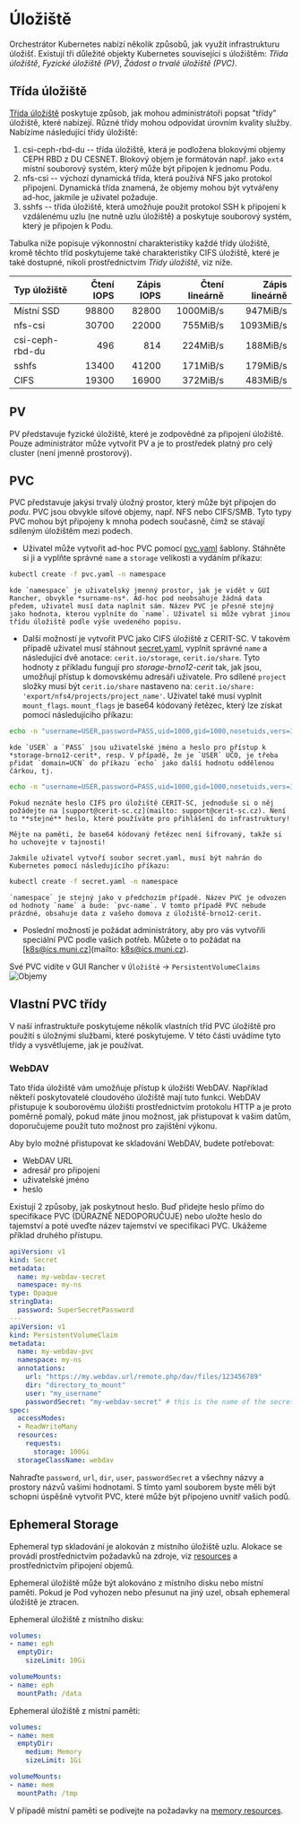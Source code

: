 # Úložiště

Orchestrátor Kubernetes nabízí několik způsobů, jak využít infrastrukturu úložišť. Existují tři důležité objekty Kubernetes související s úložištěm: *Třída úložiště*, *Fyzické úložiště (PV)*, *Žádost o trvalé úložiště (PVC)*.

## Třída úložiště

[Třída úložiště](https://kubernetes.io/docs/concepts/storage/storage-classes/) poskytuje způsob, jak mohou administrátoři popsat "třídy" úložiště, které nabízejí. Různé třídy mohou odpovídat úrovním kvality služby. Nabízíme následující třídy úložiště:

1. csi-ceph-rbd-du -- třída úložiště, která je podložena blokovými objemy CEPH RBD z DU CESNET. Blokový objem je formátován např. jako `ext4` místní souborový systém, který může být připojen k jednomu Podu.
2. nfs-csi -- výchozí dynamická třída, která používá NFS jako protokol připojení. Dynamická třída znamená, že objemy mohou být vytvářeny ad-hoc, jakmile je uživatel požaduje.
3. sshfs -- třída úložiště, která umožňuje použít protokol SSH k připojení k vzdálenému uzlu (ne nutně uzlu úložiště) a poskytuje souborový systém, který je připojen k Podu.

Tabulka níže popisuje výkonnostní charakteristiky každé třídy úložiště, kromě těchto tříd poskytujeme také charakteristiky CIFS úložiště, které je také dostupné, nikoli prostřednictvím *Třídy úložiště*, viz níže.

|Typ úložiště|Čtení IOPS|Zápis IOPS|Čtení lineárně|Zápis lineárně|
|:---|---:|---:|---:|---:|
|Místní SSD|98800|82800|1000MiB/s|947MiB/s|
|nfs-csi|30700|22000|755MiB/s|1093MiB/s|
|csi-ceph-rbd-du|496|814|224MiB/s|188MiB/s|
|sshfs|13400|41200|171MiB/s|179MiB/s|
|CIFS|19300|16900|372MiB/s|483MiB/s|

## PV

PV představuje fyzické úložiště, které je zodpovědné za připojení úložiště. Pouze administrátor může vytvořit PV a je to prostředek platný pro celý cluster (není jmenně prostorový).

## PVC

PVC představuje jakýsi trvalý úložný prostor, který může být připojen do *podu*. PVC jsou obvykle síťové objemy, např. NFS nebo CIFS/SMB. Tyto typy PVC mohou být připojeny k mnoha podech současně, čímž se stávají sdíleným úložištěm mezi podech.

* Uživatel může vytvořit ad-hoc PVC pomocí [pvc.yaml](/examples/ceritsc/manifests/pvc.yaml) šablony. Stáhněte si ji a vyplňte správné `name` a `storage` velikosti a vydáním příkazu:
```bash
kubectl create -f pvc.yaml -n namespace
```

    kde `namespace` je uživatelský jmenný prostor, jak je vidět v GUI Rancher, obvykle *surname-ns*. Ad-hoc pod neobsahuje žádná data předem, uživatel musí data naplnit sám. Název PVC je přesně stejný jako hodnota, kterou vyplníte do `name`. Uživatel si může vybrat jinou třídu úložiště podle výše uvedeného popisu.

* Další možností je vytvořit PVC jako CIFS úložiště z CERIT-SC. V takovém případě uživatel musí stáhnout [secret.yaml](/examples/ceritsc/manifests/secret.yaml), vyplnit správné `name` a následující dvě anotace: `cerit.io/storage`, `cerit.io/share`. Tyto hodnoty z příkladu fungují pro *storage-brno12-cerit* tak, jak jsou, umožňují přístup k domovskému adresáři uživatele. Pro sdílené `project` složky musí být `cerit.io/share` nastaveno na: `cerit.io/share: 'export/nfs4/projects/project_name'`. Uživatel také musí vyplnit `mount_flags`. `mount_flags` je base64 kódovaný řetězec, který lze získat pomocí následujícího příkazu:
```bash
echo -n "username=USER,password=PASS,uid=1000,gid=1000,nosetuids,vers=3.11,noserverino" | base64
```
    kde `USER` a `PASS` jsou uživatelské jméno a heslo pro přístup k *storage-brno12-cerit*, resp. V případě, že je `USER` UČO, je třeba přidat `domain=UCN` do příkazu `echo` jako další hodnotu oddělenou čárkou, tj.
```bash
echo -n "username=USER,password=PASS,uid=1000,gid=1000,nosetuids,vers=3.11,noserverino,domain=UCN" | base64
```

    Pokud neznáte heslo CIFS pro úložiště CERIT-SC, jednoduše si o něj požádejte na [support@cerit-sc.cz](mailto: support@cerit-sc.cz). Není to **stejné** heslo, které používáte pro přihlášení do infrastruktury!

    Mějte na paměti, že base64 kódovaný řetězec není šifrovaný, takže si ho uchovejte v tajnosti!

    Jakmile uživatel vytvoří soubor secret.yaml, musí být nahrán do Kubernetes pomocí následujícího příkazu:
```bash
kubectl create -f secret.yaml -n namespace
```
    `namespace` je stejný jako v předchozím případě. Název PVC je odvozen od hodnoty `name` a bude: `pvc-name`. V tomto případě PVC nebude prázdné, obsahuje data z vašeho domova z úložiště-brno12-cerit.

* Poslední možností je požádat administrátory, aby pro vás vytvořili speciální PVC podle vašich potřeb. Můžete o to požádat na [k8s@ics.muni.cz](mailto: k8s@ics.muni.cz).

Své PVC vidíte v GUI Rancher v `Úložiště` &rarr; `PersistentVolumeClaims` ![Objemy](/img/ceritsc/pvc.jpg)

## Vlastní PVC třídy

V naší infrastruktuře poskytujeme několik vlastních tříd PVC úložiště pro použití s úložnými službami, které poskytujeme. V této části uvádíme tyto třídy a vysvětlujeme, jak je používat.

### WebDAV

Tato třída úložiště vám umožňuje přístup k úložišti WebDAV. Například někteří poskytovatelé cloudového úložiště mají tuto funkci. WebDAV přistupuje k souborovému úložišti prostřednictvím protokolu HTTP a je proto poměrně pomalý, pokud máte jinou možnost, jak přistupovat k vašim datům, doporučujeme použít tuto možnost pro zajištění výkonu.

Aby bylo možné přistupovat ke skladování WebDAV, budete potřebovat:
  - WebDAV URL
  - adresář pro připojení
  - uživatelské jméno
  - heslo

Existují 2 způsoby, jak poskytnout heslo. Buď přidejte heslo přímo do specifikace PVC (DŮRAZNĚ NEDOPORUČUJE) nebo uložte heslo do tajemství a poté uveďte název tajemství ve specifikaci PVC. Ukážeme příklad druhého přístupu.

```yaml filename="manifests.yaml" copy
apiVersion: v1
kind: Secret
metadata:
  name: my-webdav-secret
  namespace: my-ns
type: Opaque
stringData:
  password: SuperSecretPassword
---
apiVersion: v1
kind: PersistentVolumeClaim
metadata:
  name: my-webdav-pvc
  namespace: my-ns
  annotations:
    url: "https://my.webdav.url/remote.php/dav/files/123456789"
    dir: "directory_to_mount"
    user: "my_username"
    passwordSecret: "my-webdav-secret" # this is the name of the secret created a few lines above
spec:
  accessModes:
  - ReadWriteMany
  resources:
    requests:
      storage: 100Gi
  storageClassName: webdav
```

Nahraďte `password`, `url`, `dir`, `user`, `passwordSecret` a všechny názvy a prostory názvů vašimi hodnotami. S tímto yaml souborem byste měli být schopni úspěšně vytvořit PVC, které může být připojeno uvnitř vašich podů.

## Ephemeral Storage

Ephemeral typ skladování je alokován z místního úložiště uzlu. Alokace se provádí prostřednictvím požadavků na zdroje, viz [resources](resources) a prostřednictvím připojení objemů.

Ephemeral úložiště může být alokováno z místního disku nebo místní paměti. Pokud je Pod vyhozen nebo přesunut na jiný uzel, obsah ephemeral úložiště je ztracen.

Ephemeral úložiště z místního disku:

```yaml copy
volumes:
- name: eph
  emptyDir:
    sizeLimit: 10Gi

volumeMounts:
- name: eph
  mountPath: /data
```

Ephemeral úložiště z místní paměti:

```yaml copy
volumes:
- name: mem
  emptyDir:
    medium: Memory
    sizeLimit: 1Gi

volumeMounts:
- name: mem
  mountPath: /tmp
```

V případě místní paměti se podívejte na požadavky na [memory resources](resources).
